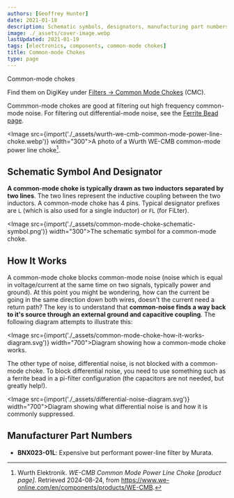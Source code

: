 ```yaml
---
authors: [Geoffrey Hunter]
date: 2021-01-18
description: Schematic symbols, designators, manufacturing part numbers are more info about common-mode chokes.
image: ./_assets/cover-image.webp
lastUpdated: 2021-01-19
tags: [electronics, components, common-mode chokes]
title: Common-mode Chokes
type: page
---
```


<WarningIsNotes />

Common-mode chokes 

Find them on DigiKey under [Filters -> Common Mode Chokes](https://www.digikey.co.nz/products/en/filters/common-mode-chokes/839) (CMC).

Commmon-mode chokes are good at filtering out high frequency common-mode noise. For filtering out differential-mode noise, see the [Ferrite Bead page](/electronics/components/ferrite-beads/).

<Image src={import('./_assets/wurth-we-cmb-common-mode-power-line-choke.webp')} width="300">A photo of a Wurth WE-CMB common-mode power line choke[^wurth-we-cmb-common-mode-power-line-choke].</Image>

## Schematic Symbol And Designator

**A common-mode choke is typically drawn as two inductors separated by two lines**. The two lines represent the inductive coupling between the two inductors. A common-mode choke has 4 pins. Typical designator prefixes are `L` (which is also used for a single inductor) or `FL` (for FiLter).

<Image src={import('./_assets/common-mode-choke-schematic-symbol.png')} width="300">The schematic symbol for a common-mode choke.</Image>

## How It Works

A common-mode choke blocks common-mode noise (noise which is equal in voltage/current at the same time on two signals, typically power and ground). At this point you might be wondering, how can the current be going in the same direction down both wires, doesn't the current need a return path? The key is to understand that **common-noise finds a way back to it's source through an external ground and capacitive coupling**. The following diagram attempts to illustrate this: 

<Image src={import('./_assets/common-mode-choke-how-it-works-diagram.svg')} width="700">Diagram showing how a common-mode choke works.</Image>

The other type of noise, differential noise, is not blocked with a common-mode choke. To block differential noise, you need to use something such as a ferrite bead in a pi-filter configuration (the capacitors are not needed, but greatly help!).

<Image src={import('./_assets/differential-noise-diagram.svg')} width="700">Diagram showing what differential noise is and how it is commonly suppressed.</Image>

## Manufacturer Part Numbers

* **BNX023-01L**: Expensive but performant power-line filter by Murata.

[^wurth-we-cmb-common-mode-power-line-choke]: Wurth Elektronik. _WE-CMB Common Mode Power Line Choke [product page]_. Retrieved 2024-08-24, from https://www.we-online.com/en/components/products/WE-CMB.